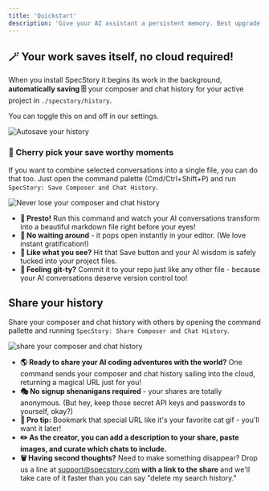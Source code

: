 ```yaml
---
title: 'Quickstart'
description: 'Give your AI assistant a persistent memory. Best upgrade since coffee ☕'
---
```


## 🪄 Your work saves itself, no cloud required!

When you install SpecStory it begins its work in the background, **automatically saving 🗄️** your composer and chat history for your active project in `./specstory/history`. 

You can toggle this on and off in our settings.

![Autosave your history](https://share.specstory.com/extension/autosave_your_history.gif)

### 🎯 Cherry pick your save worthy moments

If you want to combine selected conversations into a single file, you can do that too. Just open the command palette (Cmd/Ctrl+Shift+P) and run `SpecStory: Save Composer and Chat History`.

![Never lose your composer and chat history](https://share.specstory.com/extension/never_lose_your_composer_history_2.gif)

- **📝 Presto!** Run this command and watch your AI conversations transform into a beautiful markdown file right before your eyes!
- **👀 No waiting around** - it pops open instantly in your editor. (We love instant gratification!)
- **💾 Like what you see?** Hit that Save button and your AI wisdom is safely tucked into your project files.
- **🌳 Feeling git-ty?** Commit it to your repo just like any other file - because your AI conversations deserve version control too!


## Share your history

Share your composer and chat history with others by opening the command pallette and running `SpecStory: Share Composer and Chat History`.

![share your composer and chat history](https://share.specstory.com/extension/share_your_history_2.gif)

- **🌎 Ready to share your AI coding adventures with the world?** One command sends your composer and chat history sailing into the cloud, returning a magical URL just for you!
- **🎭 No signup shenanigans required** - your shares are totally anonymous. (But hey, keep those secret API keys and passwords to yourself, okay?)
- **🔗 Pro tip:** Bookmark that special URL like it's your favorite cat gif - you'll want it later!
- **✏️ As the creator, you can add a description to your share, paste images, and curate which chats to include.**
- **🗑️ Having second thoughts?** Need to make something disappear? Drop us a line at [support@specstory.com](mailto:support@specstory.com) **with a link to the share** and we'll take care of it faster than you can say "delete my search history."
